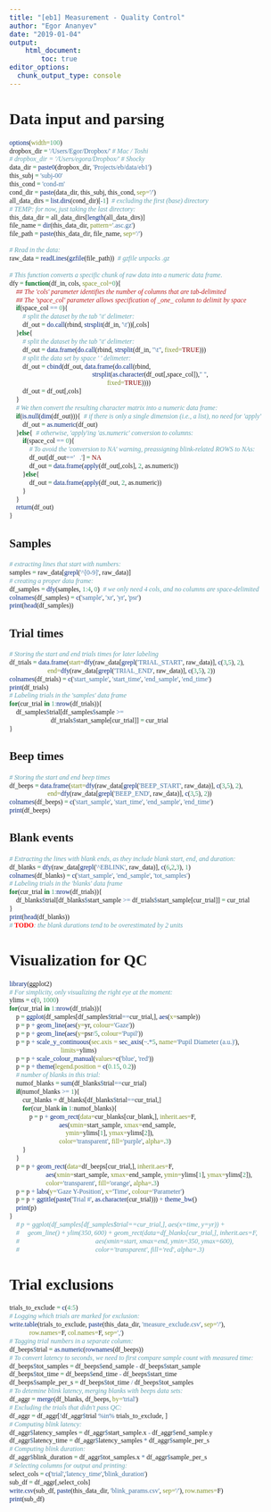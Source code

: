 ```yaml
---
title: "[eb1] Measurement - Quality Control"
author: "Egor Ananyev"
date: "2019-01-04"
output:
    html_document:
        toc: true
editor_options: 
  chunk_output_type: console
---
```


<style type="text/css">
body, td{
  font-family: Cambria;
}
code.r{
  font-family: Inconsolata;
}
</style>

# Data input and parsing
```r
options(width=100)
dropbox_dir = '/Users/Egor/Dropbox/' # Mac / Toshi
# dropbox_dir = '/Users/egora/Dropbox/' # Shocky
data_dir = paste0(dropbox_dir, 'Projects/eb/data/eb1')
this_subj = 'subj-00'
this_cond = 'cond-m'
cond_dir = paste(data_dir, this_subj, this_cond, sep='/')
all_data_dirs = list.dirs(cond_dir)[-1]  # excluding the first (base) directory
# TEMP: for now, just taking the last directory:
this_data_dir = all_data_dirs[length(all_data_dirs)]
file_name = dir(this_data_dir, pattern='.asc.gz')
file_path = paste(this_data_dir, file_name, sep='/')
```

```r
# Read in the data:
raw_data = readLines(gzfile(file_path))  # gzfile unpacks .gz

# This function converts a specific chunk of raw data into a numeric data frame.
dfy = function(df_in, cols, space_col=0){
    ## The 'cols' parameter identifies the number of columns that are tab-delimited
    ## The 'space_col' parameter allows specification of _one_ column to delimit by space
    if(space_col == 0){
        # split the dataset by the tab '\t' delimeter:
        df_out = do.call(rbind, strsplit(df_in, '\t'))[,cols]
    }else{
        # split the dataset by the tab '\t' delimeter:
        df_out = data.frame(do.call(rbind, strsplit(df_in, "\t", fixed=TRUE)))
        # split the data set by space ' ' delimeter:
        df_out = cbind(df_out, data.frame(do.call(rbind, 
                                                  strsplit(as.character(df_out[,space_col])," ", 
                                                           fixed=TRUE))))
        df_out = df_out[,cols]
    }
    # We then convert the resulting character matrix into a numeric data frame:
    if(is.null(dim(df_out))){  # if there is only a single dimension (i.e., a list), no need for 'apply'
        df_out = as.numeric(df_out)
    }else{  # otherwise, 'apply'ing 'as.numeric' conversion to columns:
        if(space_col == 0){
            # To avoid the 'conversion to NA' warning, preassigning blink-related ROWS to NAs:
            df_out[df_out=='   .'] = NA
            df_out = data.frame(apply(df_out[,cols], 2, as.numeric))
        }else{
            df_out = data.frame(apply(df_out, 2, as.numeric))
        }
    }
    return(df_out)
}
```

## Samples
```r
# extracting lines that start with numbers:
samples = raw_data[grepl('^[0-9]', raw_data)]
# creating a proper data frame:
df_samples = dfy(samples, 1:4, 0)  # we only need 4 cols, and no columns are space-delimited
colnames(df_samples) = c('sample', 'xr', 'yr', 'psr')
print(head(df_samples))
```

## Trial times
```r
# Storing the start and end trials times for later labeling
df_trials = data.frame(start=dfy(raw_data[grepl('TRIAL_START', raw_data)], c(3,5), 2),
                       end=dfy(raw_data[grepl('TRIAL_END', raw_data)], c(3,5), 2))
colnames(df_trials) = c('start_sample', 'start_time', 'end_sample', 'end_time')
print(df_trials)
# Labeling trials in the 'samples' data frame
for(cur_trial in 1:nrow(df_trials)){
    df_samples$trial[df_samples$sample >= 
                         df_trials$start_sample[cur_trial]] = cur_trial
}
```

## Beep times
```r
# Storing the start and end beep times
df_beeps = data.frame(start=dfy(raw_data[grepl('BEEP_START', raw_data)], c(3,5), 2),
                       end=dfy(raw_data[grepl('BEEP_END', raw_data)], c(3,5), 2))
colnames(df_beeps) = c('start_sample', 'start_time', 'end_sample', 'end_time')
print(df_beeps)
```

## Blank events
```r
# Extracting the lines with blank ends, as they include blank start, end, and duration:
df_blanks = dfy(raw_data[grepl('^EBLINK', raw_data)], c(6,2,3), 1)
colnames(df_blanks) = c('start_sample', 'end_sample', 'tot_samples')
# Labeling trials in the 'blanks' data frame
for(cur_trial in 1:nrow(df_trials)){
    df_blanks$trial[df_blanks$start_sample >= df_trials$start_sample[cur_trial]] = cur_trial
}
print(head(df_blanks))
# TODO: the blank durations tend to be overestimated by 2 units
```

# Visualization for QC
```r
library(ggplot2)
# For simplicity, only visualizing the right eye at the moment:
ylims = c(0, 1000)
for(cur_trial in 1:nrow(df_trials)){
    p = ggplot(df_samples[df_samples$trial==cur_trial,], aes(x=sample))
    p = p + geom_line(aes(y=yr, colour='Gaze'))
    p = p + geom_line(aes(y=psr/5, colour='Pupil'))
    p = p + scale_y_continuous(sec.axis = sec_axis(~.*5, name='Pupil Diameter (a.u.)'),
                               limits=ylims)
    p = p + scale_colour_manual(values=c('blue', 'red'))
    p = p + theme(legend.position = c(0.15, 0.2))
    # number of blanks in this trial:
    numof_blanks = sum(df_blanks$trial==cur_trial)
    if(numof_blanks >= 1){
        cur_blanks = df_blanks[df_blanks$trial==cur_trial,]
        for(cur_blank in 1:numof_blanks){
            p = p + geom_rect(data=cur_blanks[cur_blank,], inherit.aes=F, 
                              aes(xmin=start_sample, xmax=end_sample, 
                                  ymin=ylims[1], ymax=ylims[2]),
                              color='transparent', fill='purple', alpha=.3)
        }
    }
    p = p + geom_rect(data=df_beeps[cur_trial,], inherit.aes=F, 
                      aes(xmin=start_sample, xmax=end_sample, ymin=ylims[1], ymax=ylims[2]),
                      color='transparent', fill='orange', alpha=.3)
    p = p + labs(y='Gaze Y-Position', x='Time', colour='Parameter')
    p = p + ggtitle(paste('Trial #', as.character(cur_trial))) + theme_bw()
    print(p)
}
    # p = ggplot(df_samples[df_samples$trial==cur_trial,], aes(x=time, y=yr)) + 
    #     geom_line() + ylim(350, 600) + geom_rect(data=df_blanks[cur_trial,], inherit.aes=F, 
    #                                              aes(xmin=start, xmax=end, ymin=350, ymax=600),
    #                                              color='transparent', fill='red', alpha=.3)
```

# Trial exclusions
```r
trials_to_exclude = c(4:5)
# Logging which trials are marked for exclusion:
write.table(trials_to_exclude, paste(this_data_dir, 'measure_exclude.csv', sep='/'),
            row.names=F, col.names=F, sep=',')
# Tagging trial numbers in a separate column:
df_beeps$trial = as.numeric(rownames(df_beeps))
# To convert latency to seconds, we need to first compare sample count with measured time:
df_beeps$tot_samples = df_beeps$end_sample - df_beeps$start_sample
df_beeps$tot_time = df_beeps$end_time - df_beeps$start_time
df_beeps$sample_per_s = df_beeps$tot_time / df_beeps$tot_samples
# To detemine blink latency, merging blanks with beeps data sets:
df_aggr = merge(df_blanks, df_beeps, by='trial')
# Excluding the trials that didn't pass QC:
df_aggr = df_aggr[!df_aggr$trial %in% trials_to_exclude, ]
# Computing blink latency:
df_aggr$latency_samples = df_aggr$start_sample.x - df_aggr$end_sample.y
df_aggr$latency_time = df_aggr$latency_samples * df_aggr$sample_per_s
# Computing blink duration:
df_aggr$blink_duration = df_aggr$tot_samples.x * df_aggr$sample_per_s
# Selecting columns for output and printing:
select_cols = c('trial','latency_time','blink_duration')
sub_df = df_aggr[,select_cols]
write.csv(sub_df, paste(this_data_dir, 'blink_params.csv', sep='/'), row.names=F)
print(sub_df)
```